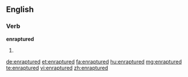 ==English==

===Verb===
'''enraptured'''

# {{past of|enrapture}}

[[de:enraptured]]
[[et:enraptured]]
[[fa:enraptured]]
[[hu:enraptured]]
[[mg:enraptured]]
[[te:enraptured]]
[[vi:enraptured]]
[[zh:enraptured]]
